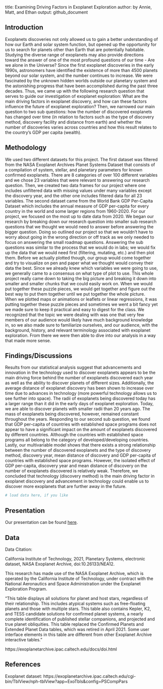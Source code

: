 
title: Examining Driving Factors in Exoplanet Exploration
author: by Annie, Matt, and Ethan
output: github_document


## Introduction
Exoplanets discoveries not only allowed us to gain a better understanding of how our Earth and solar system function, but opened up the opportunity for us to search for planets other than Earth that are potentially habitable. Studying the diverse range of exoplanets may also provide directions toward the answer of one of the most profound questions of our time - Are we alone in the Universe? Since the first exoplanet discoveries in the early 1990s, astronomers have identified the existence of more than 4500 planets beyond our solar system, and the number continues to increase. We were fascinated by the unknown hidden worlds outside our planetary system and the astonishing progress that have been accomplished during the past three decades. Thus, we came up with the following research question that serves to guide our investigation of exoplanet exploration: What are the main driving factors in exoplanet discovery, and how can these factors influence the future of exoplanet exploration? Then, we narrowed our main question to two sub questions: how the number of discovered exoplanets has changed over time (in relation to factors such as the type of discovery method, discovery facility and distance from earth) and whether the number of discoveries varies across countries and how this result relates to the country’s GDP per capita (wealth). 

## Methodology
We used two different datasets for this project. The first dataset was filtered from the NASA Exoplanet Archives Planet Systems Dataset that consists of a compilation of system, stellar, and planetary parameters for known confirmed exoplanets. There are 8 categories of over 100 different variables and we chose 23 variables that were relevant to answering our research question. Then, we created two data frames for our project where one includes unfiltered data with missing values under many variables except the discovery year, and the other one includes filtered data for all 23 variables. The second dataset came from the World Bank GDP Per-Capita Dataset which includes the annual measure of GDP per-capita for every country in the world and some larger regions from 1960-2020. For our project, we focused on the most up to date data from 2020.
We began our research by breaking down our research question into smaller sub research questions that we thought we would need to answer before answering the bigger question. Doing so outlined our project so that we wouldn’t have to worry about going in the wrong direction or off track as we only needed to focus on answering the small roadmap questions. Answering the sub questions was similar to the process that we would do in labs; we would fix up the data that we would need first (filtering, mutating, etc.) and then plot them. Before we actually plotted though, our group would come together and try to visualize on pen and paper what we thought would convey their data the best. Since we already knew which variables we were going to use, we generally came to a consensus on what type of plot to use. This whole project really came down to taking the big picture and breaking it down into smaller and smaller chunks that we could easily work on. When we would put together these puzzle pieces, we would get together and figure out the best way to put them together until we put together the whole picture. When we plotted maps or animations or leaflets or linear regressions, it was putting together these puzzle pieces and sometimes we went a bit fancy yet we made sure to keep it practical and easy to digest for the class.
We recognized that the topic we were dealing with was one that very few members of our audience would likely have much background knowledge in, so we also made sure to familiarize ourselves, and our audience, with the background, history, and relevant terminology associated with exoplanet exploration. From there we were then able to dive into our analysis in a way that made more sense.

## Findings/Discussions
Results from our statistical analysis suggest that advancements and innovation in the technology used to discover exoplanets appears to be the main driving force behind the number of exoplanets discovered each year as well as the ability to discover planets of different sizes. Additionally, the average distance of exoplanet discovery has been shown to increase over time due to advances in technology (more powerful technology allows us to see further into space). The radii of exoplanets being discovered today has a larger range than it did in the early days of exoplanet exploration. Today, we are able to discover planets with smaller radii than 20 years ago. The mass of exoplanets being discovered, however, remained constant throughout the years. Responding to our second sub question, we found that GDP per-capita of countries with established space programs does not appear to have a significant impact on the amount of exoplanets discovered by different countries. Although the countries with established space programs all belong to the category of developed/developing countries. Lastly, our multivariable model shows that there exists a strong relationship between the number of discovered exoplanets and the type of discovery method, discovery year, mean distance of discovery and GDP per-capita of countries with established space programs. However, the isolated effect of GDP per-capita, discovery year and mean distance of discovery on the number of exoplanets discovered is relatively weak. Therefore, we concluded that technology (discovery method) is the main driving factor in exoplanet discovery and advancement in technology could enable us to discover more exoplanets that are further away in the future.

```r
# load data here, if you like
```

## Presentation

Our presentation can be found [here](presentation/presentation.html).

## Data 

Data Citation:

California Institute of Technology, 2021, Planetary Systems, electronic dataset, NASA Exoplanet Archive, doi:10.26133/NEA12.

This research has made use of the NASA Exoplanet Archive, which is operated by the California Institute of Technology, under contract with the National Aeronautics and Space Administration under the Exoplanet Exploration Program.

"This table displays all solutions for planet and host stars, regardless of their relationship. This includes atypical systems such as free-floating planets and those with multiple stars. This table also contains Kepler, K2, and TESS candidate solutions for confirmed planet systems, a nearly complete identification of published stellar companions, and projected and true planet obliquities.
This table replaced the Confirmed Planets and Extended Planet Data tables, which was retired in April 2021. Some user interface elements in this table are different from other Exoplanet Archive interactive tables."

https://exoplanetarchive.ipac.caltech.edu/docs/doi.html 


## References
Exoplanet dataset: https://exoplanetarchive.ipac.caltech.edu/cgi-bin/TblView/nph-tblView?app=ExoTbls&config=PSCompPars


